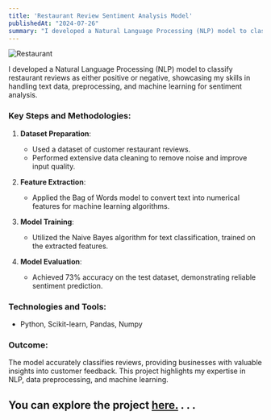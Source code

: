 ```yaml
---
title: 'Restaurant Review Sentiment Analysis Model'
publishedAt: "2024-07-26"
summary: "I developed a Natural Language Processing (NLP) model to classify restaurant reviews as either positive or negative, showcasing my skills in handling text data, preprocessing, and machine learning for sentiment analysis."
---
```


![Restaurant](/blogpics/Restaurant2.jpg)

I developed a Natural Language Processing (NLP) model to classify restaurant reviews as either positive or negative, showcasing my skills in handling text data, preprocessing, and machine learning for sentiment analysis.

### Key Steps and Methodologies:
1. **Dataset Preparation**:
   - Used a dataset of customer restaurant reviews.
   - Performed extensive data cleaning to remove noise and improve input quality.

2. **Feature Extraction**:
   - Applied the Bag of Words model to convert text into numerical features for machine learning algorithms.

3. **Model Training**:
   - Utilized the Naive Bayes algorithm for text classification, trained on the extracted features.

4. **Model Evaluation**:
   - Achieved 73% accuracy on the test dataset, demonstrating reliable sentiment prediction.

### Technologies and Tools:
- Python, Scikit-learn, Pandas, Numpy

### Outcome:
The model accurately classifies reviews, providing businesses with valuable insights into customer feedback. This project highlights my expertise in NLP, data preprocessing, and machine learning.

You can explore the project [here.](https://github.com/sourize/Restaurant-Review-Sentiment-Analysis-Model)
.
.
.
---